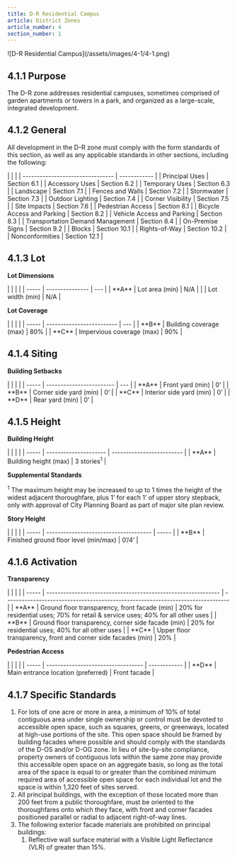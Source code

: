 ```yaml
---
title: D-R Residential Campus
article: District Zones
article_number: 4
section_number: 1
---
```


<FigureImg caption="D-R Residential Campus">
  ![D-R Residential Campus](/assets/images/4-1/4-1.png)
</FigureImg>

## 4.1.1 Purpose

The D-R zone addresses residential campuses, sometimes comprised of garden apartments or towers in a park, and organized as a large-scale, integrated development.

## 4.1.2 General

All development in the D-R zone must comply with the form standards of this section, as well as any applicable standards in other sections, including the following:

<TableSmall>
  | | | | -------------------------------- | ------------ | | Principal Uses |
  Section 6.1 | | Accessory Uses | Section 6.2 | | Temporary Uses | Section 6.3
  | | Landscape | Section 7.1 | | Fences and Walls | Section 7.2 | | Stormwater
  | Section 7.3 | | Outdoor Lighting | Section 7.4 | | Corner Visibility |
  Section 7.5 | | Site Impacts | Section 7.6 | | Pedestrian Access | Section 8.1
  | | Bicycle Access and Parking | Section 8.2 | | Vehicle Access and Parking |
  Section 8.3 | | Transportation Demand Management | Section 8.4 | | On-Premise
  Signs | Section 9.2 | | Blocks | Section 10.1 | | Rights-of-Way | Section 10.2
  | | Nonconformities | Section 12.1 |
</TableSmall>

## 4.1.3 Lot

**Lot Dimensions**

<TableSmall>
  | | | | | ----- | --------------- | --- | | **A** | Lot area (min) | N/A | | |
  Lot width (min) | N/A |
</TableSmall>

**Lot Coverage**

<TableSmall>
  | | | | | ----- | ------------------------- | --- | | **B** | Building
  coverage (max) | 80% | | **C** | Impervious coverage (max) | 90% |
</TableSmall>

## 4.1.4 Siting

**Building Setbacks**

<TableSmall>
  | | | | | ----- | ------------------------ | --- | | **A** | Front yard (min)
  | 0’ | | **B** | Corner side yard (min) | 0’ | | **C** | Interior side yard
  (min) | 0’ | | **D** | Rear yard (min) | 0’ |
</TableSmall>

## 4.1.5 Height

**Building Height**

<TableSmall>
  | | | | | ----- | --------------------- | ------------------------- | | **A**
  | Building height (max) | 3 stories<Sup>1</Sup> |
</TableSmall>

**Supplemental Standards**

<Sup>1</Sup> The maximum height may be increased to up to 1 times the height of the
widest adjacent thoroughfare, plus 1’ for each 1’ of upper story stepback, only with
approval of City Planning Board as part of major site plan review.

**Story Height**

<TableSmall>
  | | | | | ----- | ------------------------------------- | ----- | | **B** |
  Finished ground floor level (min/max) | 0’/4’ |
</TableSmall>

## 4.1.6 Activation

**Transparency**

<TableSmall>
  | | | | | ----- |
  ------------------------------------------------------------- |
  -------------------------------------------------------------------------------
  | | **A** | Ground floor transparency, front facade (min) | 20% for
  residential uses; 70% for retail & service uses; 40% for all other uses | |
  **B** | Ground floor transparency, corner side facade (min) | 20% for
  residential uses; 40% for all other uses | | **C** | Upper floor transparency,
  front and corner side facades (min) | 20% |
</TableSmall>

**Pedestrian Access**

<TableSmall>
  | | | | | ----- | ---------------------------------- | ------------ | | **D**
  | Main entrance location (preferred) | Front facade |
</TableSmall>

## 4.1.7 Specific Standards

1. For lots of one acre or more in area, a minimum of 10% of total contiguous area under single ownership or control must be devoted to
   accessible open space, such as squares, greens, or greenways, located at high-use portions of the site. This open space should be framed by building facades where possible and should comply with the standards of the D-OS and/or D-OG zone. In lieu of site-by-site compliance, property owners of contiguous lots within the same zone may provide this accessible open space on an aggregate basis, so long as the total area of the space is equal to or greater than the combined minimum required area of accessible open space for each individual lot and the space is within 1,320 feet of sites served.
2. All principal buildings, with the exception of those located more than 200 feet from a public
   thoroughfare, must be oriented to the thoroughfares onto which they face, with front and corner facades positioned parallel or radial to adjacent right-of-way lines.
3. The following exterior facade materials are prohibited on principal buildings:
   1. Reflective wall surface material with a Visible Light Reflectance (VLR) of greater than 15%.
